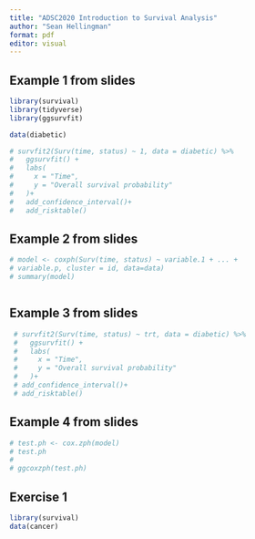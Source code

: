```yaml
---
title: "ADSC2020 Introduction to Survival Analysis"
author: "Sean Hellingman"
format: pdf
editor: visual
---
```


## Example 1 from slides

```r

library(survival)
library(tidyverse)
library(ggsurvfit)

data(diabetic)

# survfit2(Surv(time, status) ~ 1, data = diabetic) %>% 
#   ggsurvfit() +
#   labs(
#     x = "Time",
#     y = "Overall survival probability"
#   )+ 
#   add_confidence_interval()+
#   add_risktable()


```

## Example 2 from slides

```r

# model <- coxph(Surv(time, status) ~ variable.1 + ... +
# variable.p, cluster = id, data=data)
# summary(model)



```

## Example 3 from slides

```r

 # survfit2(Surv(time, status) ~ trt, data = diabetic) %>% 
 #   ggsurvfit() +
 #   labs(
 #     x = "Time",
 #     y = "Overall survival probability"
 #   )+ 
 # add_confidence_interval()+
 # add_risktable()


```

## Example 4 from slides

```r

# test.ph <- cox.zph(model)
# test.ph
# 
# ggcoxzph(test.ph)
```

## Exercise 1

```r

library(survival)
data(cancer)


```
